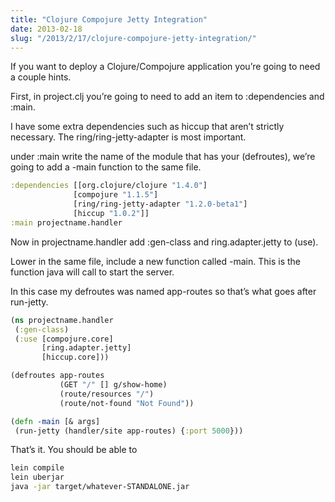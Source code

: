 ```yaml
---
title: "Clojure Compojure Jetty Integration"
date: 2013-02-18
slug: "/2013/2/17/clojure-compojure-jetty-integration/"
---
```



If you want to deploy a Clojure/Compojure application you’re going to need a couple hints.

First, in project.clj you’re going to need to add an item to :dependencies and :main.

I have some extra dependencies such as hiccup that aren’t strictly necessary. The ring/ring-jetty-adapter is most important.

under :main write the name of the module that has your (defroutes), we’re going to add a -main function to the same file.

```clojure
:dependencies [[org.clojure/clojure "1.4.0"]
              [compojure "1.1.5"]
              [ring/ring-jetty-adapter "1.2.0-beta1"]
              [hiccup "1.0.2"]]
:main projectname.handler
```

Now in projectname.handler add :gen-class and ring.adapter.jetty to (use).

Lower in the same file, include a new function called -main.
 This is the function java will call to start the server.

In this case my defroutes was named app-routes so that’s what goes after
run-jetty.

```clojure
(ns projectname.handler
 (:gen-class)
 (:use [compojure.core]
       [ring.adapter.jetty]
       [hiccup.core]))

(defroutes app-routes
           (GET "/" [] g/show-home)
           (route/resources "/")
           (route/not-found "Not Found"))

(defn -main [& args]
 (run-jetty (handler/site app-routes) {:port 5000}))
```

That’s it. You should be able to

```bash
lein compile
lein uberjar
java -jar target/whatever-STANDALONE.jar
```
